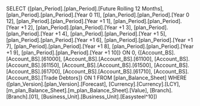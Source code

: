 SELECT {[plan_Period].[plan_Period].[Future Rolling 12 Months], [plan_Period].[plan_Period].[Year 0 11], [plan_Period].[plan_Period].[Year 0 12], [plan_Period].[plan_Period].[Year +1 1], [plan_Period].[plan_Period].[Year +1 2], [plan_Period].[plan_Period].[Year +1 3], [plan_Period].[plan_Period].[Year +1 4], [plan_Period].[plan_Period].[Year +1 5], [plan_Period].[plan_Period].[Year +1 6], [plan_Period].[plan_Period].[Year +1 7], [plan_Period].[plan_Period].[Year +1 8], [plan_Period].[plan_Period].[Year +1 9], [plan_Period].[plan_Period].[Year +1 10]} ON 0, {[Account_BS].[Account_BS].[61000], [Account_BS].[Account_BS].[61100], [Account_BS].[Account_BS].[61150], [Account_BS].[Account_BS].[61500], [Account_BS].[Account_BS].[61700], [Account_BS].[Account_BS].[61710], [Account_BS].[Account_BS].[Trade Debtors]} ON 1 FROM [plan_Balance_Sheet] WHERE ([plan_Version].[plan_Version].[Forecast], [Currency].[Currency].[LCY], [m_plan_Balance_Sheet].[m_plan_Balance_Sheet].[Value], [Branch].[Branch].[01], [Business_Unit].[Business_Unit].[Easysteel^10])